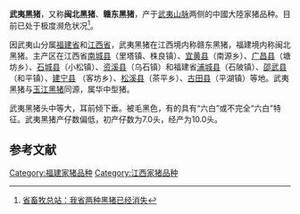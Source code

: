 {{猪品种信息框
|品种=武夷黑猪
|图片=
|图片说明=
|起源=
|起源地=
|分布=江西省和福建省交界的[[武夷山脉|武夷山脉]]两侧各县
|毛色=黑色
|耳朵=下垂
}}

'''武夷黑猪'''，又称'''闽北黑猪'''、'''赣东黑猪'''，产于[[武夷山脉|武夷山脉]]两侧的中國大陸家猪品种。目前已处于极度濒危状况<ref>[http://www.fjsen.com/fujian/2007-10/24/content_343777.htm 省畜牧总站：我省两种黑猪已经消失]{{dead link|date=2018年1月 |bot=InternetArchiveBot |fix-attempted=yes }}</ref>。

因武夷山分属[[福建省|福建省]]和[[江西省|江西省]]，武夷黑猪在江西境内称赣东黑猪，福建境内称闽北黑猪。主产区在江西省[[南城县|南城县]]（里塔镇、株良镇）、[[宜黄县|宜黄县]]（南源乡）、[[广昌县|广昌县]]（塘坊乡）、[[石城县|石城县]]（小松镇）、[[资溪县|资溪县]]（乌石镇）和福建省[[浦城县|浦城县]]（石陂镇）、[[邵武县|邵武县]]（和平镇）、[[建宁县|建宁县]] （客坊乡）、[[松溪县|松溪县]]（茶平乡）、[[古田县|古田县]]（平湖镇）等地。武夷黑猪与[[玉江黑猪|玉江黑猪]]同源，属华中型猪。

武夷黑猪头中等大，耳前倾下垂。被毛黑色，有的具有“六白”或不完全“六白”特征。武夷黑猪产仔数偏低，初产仔数为7.0头，经产为10.0头。

==参考文献==
<div class="references-small">
<references></references>
</div>
{{福建省家畜家禽品种}}
[[Category:福建家猪品种|Category:福建家猪品种]]
[[Category:江西家猪品种|Category:江西家猪品种]]